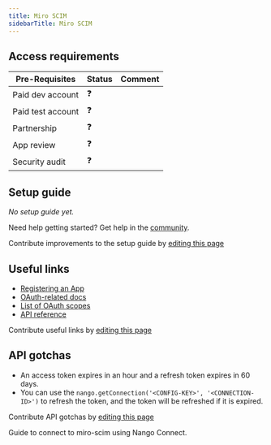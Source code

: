 ```yaml
---
title: Miro SCIM
sidebarTitle: Miro SCIM
---
```



<Overview />
<PreBuiltTooling />
<PreBuiltUseCases />

## Access requirements
| Pre-Requisites | Status | Comment|
| - | - | - |
| Paid dev account | ❓ |  |
| Paid test account | ❓ |  |
| Partnership | ❓ | |
| App review | ❓ |  |
| Security audit | ❓ | |


## Setup guide

_No setup guide yet._

<Tip>Need help getting started? Get help in the [community](https://nango.dev/slack).</Tip>

<Note>Contribute improvements to the setup guide by [editing this page](https://github.com/nangohq/nango/tree/master/docs/integrations/all/miro-scim.mdx)</Note>


## Useful links

-   [Registering an App](https://developers.miro.com/docs/rest-api-build-your-first-hello-world-app#step-1-create-your-app-in-miro)
-   [OAuth-related docs](https://developers.miro.com/docs/getting-started-with-oauth)
-   [List of OAuth scopes](https://developers.miro.com/reference/scopes)
-   [API reference](https://developers.miro.com/reference/api-reference)

<Note>Contribute useful links by [editing this page](https://github.com/nangohq/nango/tree/master/docs/integrations/all/miro-scim.mdx)</Note>

## API gotchas

-   An access token expires in an hour and a refresh token expires in 60 days.
-   You can use the `nango.getConnection('<CONFIG-KEY>', '<CONNECTION-ID>')` to refresh the token, and the token will be refreshed if it is expired.

<Note>Contribute API gotchas by [editing this page](https://github.com/nangohq/nango/tree/master/docs/integrations/all/miro-scim.mdx)</Note>

<Card title="Connect to miro-scim" icon="link" href="/integrations/all/miro-scim/connect" horizontal>
  Guide to connect to miro-scim using Nango Connect.
</Card>
